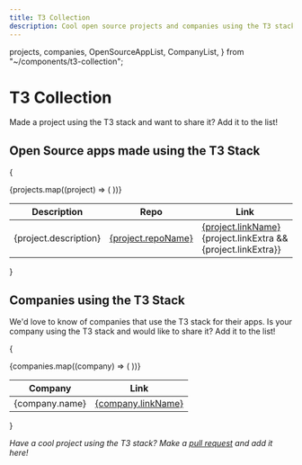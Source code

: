 ```yaml
---
title: T3 Collection
description: Cool open source projects and companies using the T3 stack
---
```


  projects,
  companies,
  OpenSourceAppList,
  CompanyList,
} from "~/components/t3-collection";

# T3 Collection

Made a project using the T3 stack and want to share it? Add it to the list!

## Open Source apps made using the T3 Stack

{<table>

  <thead>
    <tr>
      <th>Description</th>
      <th>Repo</th>
      <th>Link</th>
    </tr>
  </thead>
  <tbody>
    {projects.map((project) => (
      <tr key={project.link}>
        <td>{project.description}</td>
        <td>
          <a href={project.repo}>{project.repoName}</a>
        </td>
        <td>
          <a href={project.link}>{project.linkName}</a>
          {project.linkExtra && <span> {project.linkExtra}</span>}
        </td>
      </tr>
    ))}
  </tbody>
</table>}

## Companies using the T3 Stack

We'd love to know of companies that use the T3 stack for their apps. Is your company using the T3 stack and would like to share it? Add it to the list!

{<table>

  <thead>
    <tr>
      <th>Company</th>
      <th>Link</th>
    </tr>
  </thead>
  <tbody>
    {companies.map((company) => (
      <tr key={company.link}>
        <td>{company.name}</td>
        <td>
          <a href={company.link}>{company.linkName}</a>
        </td>
      </tr>
    ))}
  </tbody>
</table>}

_Have a cool project using the T3 stack? Make a [pull request](https://github.com/t3-oss/create-t3-app/tree/next/www/src/components/docs/openSourceAppList.tsx) and add it here!_
